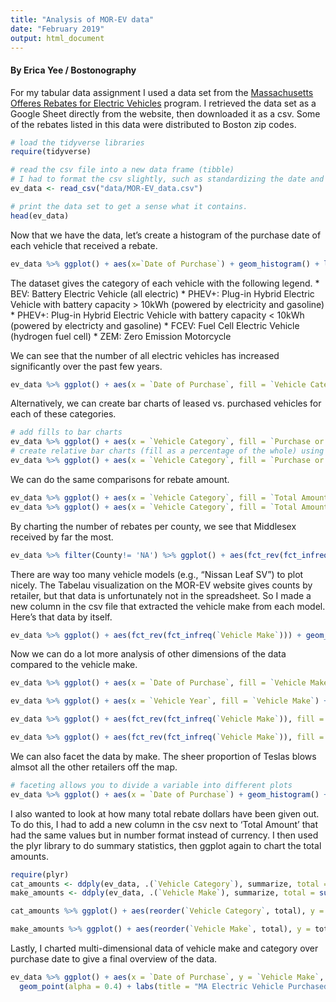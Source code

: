 ```yaml
---
title: "Analysis of MOR-EV data"
date: "February 2019"
output: html_document
---
```


#### By Erica Yee / Bostonography
For my tabular data assignment I used a data set from the [Massachusetts Offeres Rebates for Electric Vehicles](https://mor-ev.org) program. I retrieved the data set as a Google Sheet directly from the website, then downloaded it as a csv. Some of the rebates listed in this data were distributed to Boston zip codes.

```r
# load the tidyverse libraries
require(tidyverse)

# read the csv file into a new data frame (tibble)
# I had to format the csv slightly, such as standardizing the date and currency columns.
ev_data <- read_csv("data/MOR-EV_data.csv")

# print the data set to get a sense what it contains.
head(ev_data)
```

Now that we have the data, let's create a histogram of the purchase date of each vehicle that received a rebate.

```r
ev_data %>% ggplot() + aes(x=`Date of Purchase`) + geom_histogram() + labs(title = "Electric Vehicle Rebates Given in Massachusetts")
```

The dataset gives the category of each vehicle with the following legend.
* BEV: Battery Electric Vehicle (all electric)
* PHEV+: Plug-in Hybrid Electric Vehicle with battery capacity > 10kWh (powered by electricity and gasoline)
* PHEV+: Plug-in Hybrid Electric Vehicle with battery capacity < 10kWh (powered by electricty and gasoline)
* FCEV: Fuel Cell Electric Vehicle (hydrogen fuel cell)
* ZEM: Zero Emission Motorcycle

We can see that the number of all electric vehicles has increased significantly over the past few years.

```r
ev_data %>% ggplot() + aes(x = `Date of Purchase`, fill = `Vehicle Category`) + geom_histogram() + labs(title = "Electric Vehicle Rebates Given in MA by Category")
```

Alternatively, we can create bar charts of leased vs. purchased vehicles for each of these categories.

```r
# add fills to bar charts
ev_data %>% ggplot() + aes(x = `Vehicle Category`, fill = `Purchase or Lease?`) + geom_bar() + coord_flip()  + labs(title = "MA Electric Vehicle Rebates by Category")
# create relative bar charts (fill as a percentage of the whole) using position_fill
ev_data %>% ggplot() + aes(x = `Vehicle Category`, fill = `Purchase or Lease?`) + geom_bar(position = position_fill()) + coord_flip()   + labs(title = "MA Electric Vehicle Rebates by Category") + scale_y_continuous(labels = scales::percent)
```

We can do the same comparisons for rebate amount.

```r
ev_data %>% ggplot() + aes(x = `Vehicle Category`, fill = `Total Amount`) + geom_bar() + coord_flip() + labs(title = "MA Electric Vehicle Rebates by Category")
ev_data %>% ggplot() + aes(x = `Vehicle Category`, fill = `Total Amount`) + geom_bar(position = position_fill()) + coord_flip()  + labs(title = "MA Electric Vehicle Rebates by Category") + scale_y_continuous(labels = scales::percent)
```

By charting the number of rebates per county, we see that Middlesex received by far the most.

```r
ev_data %>% filter(County!= 'NA') %>% ggplot() + aes(fct_rev(fct_infreq(County))) + geom_bar() + coord_flip()  + labs(title = "MA Electric Vehicle Rebates by County", x = "County")

```

There are way too many vehicle models (e.g., "Nissan Leaf SV") to plot nicely. The Tabelau visualization on the MOR-EV website gives counts by retailer, but that data is unfortunately not in the spreadsheet. So I made a new column in the csv file that extracted the vehicle make from each model. Here's that data by itself.

```r
ev_data %>% ggplot() + aes(fct_rev(fct_infreq(`Vehicle Make`))) + geom_bar() + coord_flip() + labs(title = "MA Electric Vehicle Rebates by Make", x = "Vehicle Make")
```

Now we can do a lot more analysis of other dimensions of the data compared to the vehicle make.

```r
ev_data %>% ggplot() + aes(x = `Date of Purchase`, fill = `Vehicle Make`) + geom_histogram() + labs(title = "MA Electric Vehicle Rebates by Make and Purchase Year")

ev_data %>% ggplot() + aes(x = `Vehicle Year`, fill = `Vehicle Make`) + geom_histogram() + labs(title = "MA Electric Vehicle Rebates by Vehicle Make and Year")

ev_data %>% ggplot() + aes(fct_rev(fct_infreq(`Vehicle Make`)), fill = `Vehicle Category`) + geom_bar() + coord_flip()  + labs(title = "MA Electric Vehicle Rebates by Make and Category", x = "Vehicle Make")

ev_data %>% ggplot() + aes(fct_rev(fct_infreq(`Vehicle Make`)), fill = `Vehicle Category`) + geom_bar(position = position_fill()) + coord_flip()  + labs(title = "MA Electric Vehicle Rebates by Make and Category", x = "Vehicle Make") + scale_y_continuous(labels = scales::percent)

```

We can also facet the data by make. The sheer proportion of Teslas blows almsot all the other retailers off the map.

```r
# faceting allows you to divide a variable into different plots
ev_data %>% ggplot() + aes(x = `Date of Purchase`) + geom_histogram() + facet_wrap(~`Vehicle Make`)  + labs(title = "MA Electric Vehicle Rebates by Make and Purchase Year")
```

I also wanted to look at how many total rebate dollars have been given out. To do this, I had to add a new column in the csv next to 'Total Amount' that had the same values but in number format instead of currency. I then used the plyr library to do summary statistics, then ggplot again to chart the total amounts.

```r
require(plyr)
cat_amounts <- ddply(ev_data, .(`Vehicle Category`), summarize, total = sum(`Total Number`))
make_amounts <- ddply(ev_data, .(`Vehicle Make`), summarize, total = sum(`Total Number`))

cat_amounts %>% ggplot() + aes(reorder(`Vehicle Category`, total), y = total) + geom_bar(stat = 'identity') + coord_flip() + labs(title="Total Rebate Amount Given out in MA Electric Vehicle Rebates by Category", x= "Vehicle Make", y="Total ($)") + scale_y_continuous(labels = scales::comma)

make_amounts %>% ggplot() + aes(reorder(`Vehicle Make`, total), y = total) + geom_bar(stat = 'identity') + coord_flip() + labs(title="Total Rebate Amount Given out in MA Electric Vehicle Rebates by Make", x = "Vehicle Make", y="Total ($)") + scale_y_continuous(labels = scales::comma)
```

Lastly, I charted multi-dimensional data of vehicle make and category over purchase date to give a final overview of the data.

```r
ev_data %>% ggplot() + aes(x = `Date of Purchase`, y = `Vehicle Make`, color = `Vehicle Category`) + 
  geom_point(alpha = 0.4) + labs(title = "MA Electric Vehicle Purchased that Received Rebates Over Time")
```

